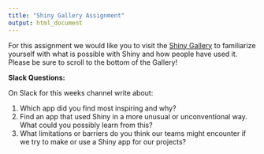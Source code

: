 ```yaml
---
title: "Shiny Gallery Assignment"
output: html_document
---
```


For this assignment we would like you to visit the [Shiny Gallery](https://shiny.posit.co/r/gallery/) to familiarize yourself with what is possible with Shiny and how people have used it.  Please be sure to scroll to the bottom of the Gallery!

**Slack Questions:**

On Slack for this weeks channel write about:

1) Which app did you find most inspiring and why?
2) Find an app that used Shiny in a more unusual or unconventional way. What could you possibly learn from this? 
3) What limitations or barriers do you think our teams might encounter if we try to make or use a Shiny app for our projects?


